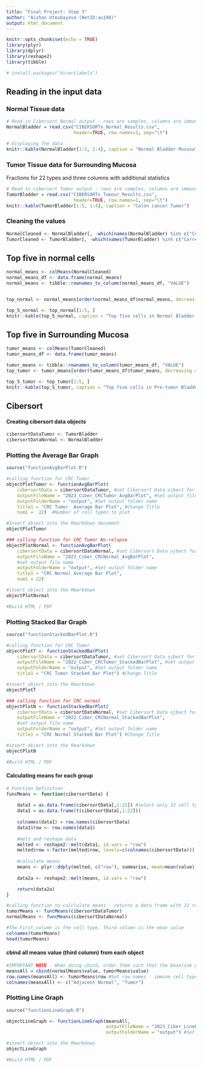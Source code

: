 ```yaml
---
title: "Final Project: Step 3"
author: "Aizhan Uteubayeva (NetID:au198)"
output: html_document
---
```


```r
knitr::opts_chunk$set(echo = TRUE)
library(plyr)
library(dplyr)
library(reshape2)
library(tibble)

# install.packages("directlabels")
```

## Reading in the input data

### Normal Tissue data

```r
# Read in Cibersort Normal output - rows are samples, columns are immune cell types
NormalBladder = read.csv("CIBERSORTx_Normal_Results.csv",
                         header=TRUE, row.names=1, sep="\t")

# Displaying the data
knitr::kable(NormalBladder[1:5, 1:4], caption = "Normal Bladder Mucosa")
```

### Tumor Tissue data for Surrounding Mucosa

Fractions for 22 types and three columns with additional statistics

```r
# Read in cibersort Tumor output - rows are samples, columns are immune cell types
TumorBladder = read.csv("CIBERSORTx_Tumour_Results.csv",
                         header=TRUE, row.names=1, sep="\t")
knitr::kable(TumorBladder[1:5, 1:4], caption = "Colon cancer Tumor")
```

### Cleaning the values

```r
NormalCleaned <- NormalBladder[, -which(names(NormalBladder) %in% c("Correlation", "RMSE","P.value"))]
TumorCleaned <- TumorBladder[, -which(names(TumorBladder) %in% c("Correlation", "RMSE","P.value"))]
```

## Top five in normal cells

```r
normal_means <- colMeans(NormalCleaned)
normal_means_df <- data.frame(normal_means)
normal_means <- tibble::rownames_to_column(normal_means_df, "VALUE")


top_normal <- normal_means[order(normal_means_df$normal_means, decreasing = TRUE),]

top_5_normal <- top_normal[1:5, ]
knitr::kable(top_5_normal, caption = "Top five cells in Normal Bladder Surrounding Mucosa")
```

## Top five in Surrounding Mucosa

```r
tumor_means <- colMeans(TumorCleaned)
tumor_means_df <- data.frame(tumor_means)

tumor_means <- tibble::rownames_to_column(tumor_means_df, "VALUE")
top_tumor <- tumor_means[order(tumor_means_df$tumor_means, decreasing = TRUE),]

top_5_tumor <- top_tumor[1:5, ]
knitr::kable(top_5_tumor, caption = "Top five cells in Pre-tumor Bladder Surrounding Mucosa")
```

## Cibersort

#### Creating cibersort data objects
```r
cibersortDataTumor <- TumorBladder
cibersortDataNormal <- NormalBladder
```
### Plotting the Average Bar Graph
```r
source("functionAvgBarPlot.R")

#calling function for CRC Tumor
objectPlotTumor <- functionAvgBarPlot(
    cibersortData = cibersortDataTumor, #set Cibersort Data ojbect for plotting
    outputFileName = "2023_Ciber_CRCTumor_AvgBarPlot", #set output file name
    outputFolderName = "output", #Set output folder name
    title1 = "CRC Tumor  Average Bar Plot", #Change Title 
    num1 =  22)  #Number of cell types to plot

#insert object into the Rmarkdown document
objectPlotTumor

### calling function for CRC Tumor No-relapse
objectPlotNormal <- functionAvgBarPlot(
    cibersortData = cibersortDataNormal, #set Cibersort Data ojbect for plotting
    outputFileName = "2023_Ciber_CRCNormal_AvgBarPlot", 
    #set output file name
    outputFolderName = "output", #Set output folder name
    title1 = "CRC Normal Average Bar Plot", 
    num1 = 22) 

#insert object into the Rmarkdown
objectPlotNormal

#Build HTML / PDF
```

### Plotting Stacked Bar Graph
```r
source("functionStackedBarPlot.R")

#calling function for CRC Tumor 
objectPlotT <- functionStackedBarPlot(
    cibersortData = cibersortDataTumor, #set Cibersort Data ojbect for plotting
    outputFileName = "2022_Ciber_CRCTumor_StackedBarPlot", #set output file name
    outputFolderName = "output", #Set output folder name
    title1 = "CRC Tumor Stacked Bar Plot") #Change Title

#insert object into the Rmarkdown
objectPlotT

### calling function for CRC normal
objectPlotN <- functionStackedBarPlot(
    cibersortData = cibersortDataNormal, #set Cibersort Data ojbect for plotting
    outputFileName = "2022_Ciber_CRCNormal_StackedBarPlot", 
    #set output file name
    outputFolderName = "output", #Set output folder name
    title1 = "CRC Normal Stacked Bar Plot") #Change Title

#insert object into the Rmarkdown
objectPlotN

#Build HTML / PDF
```

#### Calculating means for each group
```r
# Function Definition
funcMeans <- function(cibersortData) {
    
    data3 = as.data.frame(cibersortData[,1:22]) #select only 22 cell type data
    data1 = as.data.frame(t(cibersortData[,1:22]))
    
    colnames(data1) = row.names(cibersortData)
    data1$row <- row.names(data1)
    
    #melt and reshape data 
    melted <- reshape2::melt(data1, id.vars = "row")
    melted$row <-factor(melted$row, levels=c(colnames(cibersortData)))
    
    #calculate means
    means <- plyr::ddply(melted, c("row"), summarise, mean=mean(value))
    
    data2a <- reshape2::melt(means, id.vars = "row")

    return(data2a)
}

#calling function to calclulate means - returns a data frame with 22 rows and 3 columns
tumorMeans <- funcMeans(cibersortDataTumor)
normalMeans <- funcMeans(cibersortDataNormal)

#The First column is the cell type, Third column is the mean value
colnames(tumorMeans) 
head(tumorMeans)
```

#### cbind all means value (third column) from each object

```r
#IMPORTANT NOTE - When doing cbind, order them such that the baseline group is on the left most column
meansAll = cbind(normalMeans$value, tumorMeans$value)
row.names(meansAll) <- tumorMeans$row #Set row names - immune cell types
colnames(meansAll) <- c("Adjacent Normal", "Tumor")
```

### Plotting Line Graph

```r
source("functionLineGraph.R")

objectLineGraph <- functionLineGraph(meansAll, 
                                     outputFileName = "2023_Ciber_LinePlot", 
                                     outputFolderName = "output") #Set output folder name

#insert object into the Rmarkdown
objectLineGraph

#Build HTML / PDF
```
